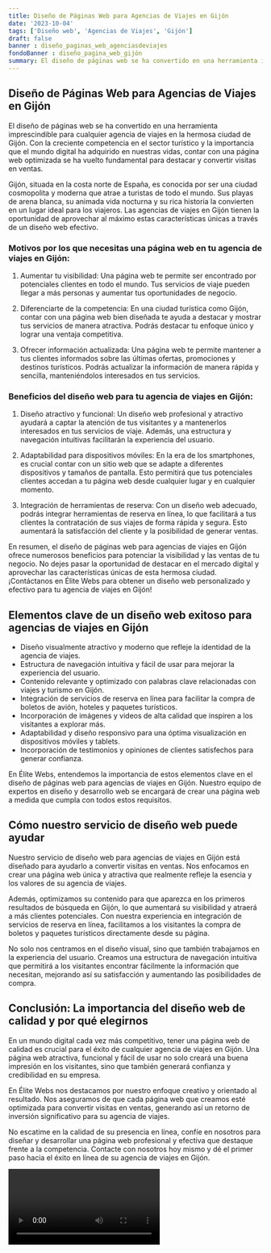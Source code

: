 ```yaml
---
title: Diseño de Páginas Web para Agencias de Viajes en Gijón
date: '2023-10-04'
tags: ['Diseño web', 'Agencias de Viajes', 'Gijón']
draft: false
banner : diseño_paginas_web_agenciasdeviajes
fondoBanner : diseño_pagina_web_gijón
summary: El diseño de páginas web se ha convertido en una herramienta imprescindible para cualquier agencia de viajes en la hermosa ciudad de Gijón. Con la creciente competencia en el sector turístico y la importancia que el mundo digital ha adquirido en nuestras vidas, contar con una página web optimizada se ha vuelto fundamental para destacar y convertir visitas en ventas.
---
```


## Diseño de Páginas Web para Agencias de Viajes en Gijón

El diseño de páginas web se ha convertido en una herramienta imprescindible para cualquier agencia de viajes en la hermosa ciudad de Gijón. Con la creciente competencia en el sector turístico y la importancia que el mundo digital ha adquirido en nuestras vidas, contar con una página web optimizada se ha vuelto fundamental para destacar y convertir visitas en ventas.

Gijón, situada en la costa norte de España, es conocida por ser una ciudad cosmopolita y moderna que atrae a turistas de todo el mundo. Sus playas de arena blanca, su animada vida nocturna y su rica historia la convierten en un lugar ideal para los viajeros. Las agencias de viajes en Gijón tienen la oportunidad de aprovechar al máximo estas características únicas a través de un diseño web efectivo.

### Motivos por los que necesitas una página web en tu agencia de viajes en Gijón:

1. Aumentar tu visibilidad: Una página web te permite ser encontrado por potenciales clientes en todo el mundo. Tus servicios de viaje pueden llegar a más personas y aumentar tus oportunidades de negocio.

2. Diferenciarte de la competencia: En una ciudad turística como Gijón, contar con una página web bien diseñada te ayuda a destacar y mostrar tus servicios de manera atractiva. Podrás destacar tu enfoque único y lograr una ventaja competitiva.

3. Ofrecer información actualizada: Una página web te permite mantener a tus clientes informados sobre las últimas ofertas, promociones y destinos turísticos. Podrás actualizar la información de manera rápida y sencilla, manteniéndolos interesados en tus servicios.

### Beneficios del diseño web para tu agencia de viajes en Gijón:

1. Diseño atractivo y funcional: Un diseño web profesional y atractivo ayudará a captar la atención de tus visitantes y a mantenerlos interesados en tus servicios de viaje. Además, una estructura y navegación intuitivas facilitarán la experiencia del usuario.

2. Adaptabilidad para dispositivos móviles: En la era de los smartphones, es crucial contar con un sitio web que se adapte a diferentes dispositivos y tamaños de pantalla. Esto permitirá que tus potenciales clientes accedan a tu página web desde cualquier lugar y en cualquier momento.

3. Integración de herramientas de reserva: Con un diseño web adecuado, podrás integrar herramientas de reserva en línea, lo que facilitará a tus clientes la contratación de sus viajes de forma rápida y segura. Esto aumentará la satisfacción del cliente y la posibilidad de generar ventas.

En resumen, el diseño de páginas web para agencias de viajes en Gijón ofrece numerosos beneficios para potenciar la visibilidad y las ventas de tu negocio. No dejes pasar la oportunidad de destacar en el mercado digital y aprovechar las características únicas de esta hermosa ciudad. ¡Contáctanos en Élite Webs para obtener un diseño web personalizado y efectivo para tu agencia de viajes en Gijón!

<GifSeo />

<Cta />

## Elementos clave de un diseño web exitoso para agencias de viajes en Gijón

- Diseño visualmente atractivo y moderno que refleje la identidad de la agencia de viajes.
- Estructura de navegación intuitiva y fácil de usar para mejorar la experiencia del usuario.
- Contenido relevante y optimizado con palabras clave relacionadas con viajes y turismo en Gijón.
- Integración de servicios de reserva en línea para facilitar la compra de boletos de avión, hoteles y paquetes turísticos.
- Incorporación de imágenes y videos de alta calidad que inspiren a los visitantes a explorar más.
- Adaptabilidad y diseño responsivo para una óptima visualización en dispositivos móviles y tablets.
- Incorporación de testimonios y opiniones de clientes satisfechos para generar confianza.

En Élite Webs, entendemos la importancia de estos elementos clave en el diseño de páginas web para agencias de viajes en Gijón. Nuestro equipo de expertos en diseño y desarrollo web se encargará de crear una página web a medida que cumpla con todos estos requisitos.

## Cómo nuestro servicio de diseño web puede ayudar

Nuestro servicio de diseño web para agencias de viajes en Gijón está diseñado para ayudarlo a convertir visitas en ventas. Nos enfocamos en crear una página web única y atractiva que realmente refleje la esencia y los valores de su agencia de viajes. 

Además, optimizamos su contenido para que aparezca en los primeros resultados de búsqueda en Gijón, lo que aumentará su visibilidad y atraerá a más clientes potenciales. Con nuestra experiencia en integración de servicios de reserva en línea, facilitamos a los visitantes la compra de boletos y paquetes turísticos directamente desde su página.

No solo nos centramos en el diseño visual, sino que también trabajamos en la experiencia del usuario. Creamos una estructura de navegación intuitiva que permitirá a los visitantes encontrar fácilmente la información que necesitan, mejorando así su satisfacción y aumentando las posibilidades de compra.

## Conclusión: La importancia del diseño web de calidad y por qué elegirnos

En un mundo digital cada vez más competitivo, tener una página web de calidad es crucial para el éxito de cualquier agencia de viajes en Gijón. Una página web atractiva, funcional y fácil de usar no solo creará una buena impresión en los visitantes, sino que también generará confianza y credibilidad en su empresa.

En Élite Webs nos destacamos por nuestro enfoque creativo y orientado al resultado. Nos aseguramos de que cada página web que creamos esté optimizada para convertir visitas en ventas, generando así un retorno de inversión significativo para su agencia de viajes.

No escatime en la calidad de su presencia en línea, confíe en nosotros para diseñar y desarrollar una página web profesional y efectiva que destaque frente a la competencia. Contacte con nosotros hoy mismo y dé el primer paso hacia el éxito en línea de su agencia de viajes en Gijón.

<Video />

<CtaBot job='Agencias de Viajes' city='Gijón'/>

<Gmaps query='Gijón+españa+maps' />